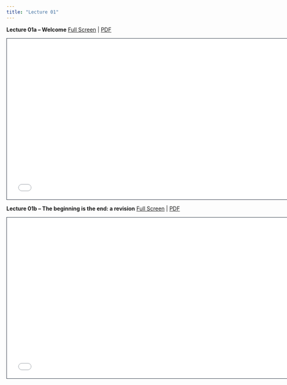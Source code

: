 ```yaml
---
title: "Lecture 01"
---
```


**Lecture 01a -- Welcome** [Full Screen](Lecture-01a.qmd) | [PDF](Lecture-01a.pdf) 

```{=html}
<iframe class="slide-deck" src="Lecture-01a.html" height="420" width="747" style="border: 1px solid #2e3846;"></iframe>
```

**Lecture 01b -- The beginning is the end: a revision** [Full Screen](Lecture-01b.qmd) | [PDF](Lecture-01b.pdf)

```{=html}
<iframe class="slide-deck" src="Lecture-01b.html" height="420" width="747" style="border: 1px solid #2e3846;"></iframe>
```
